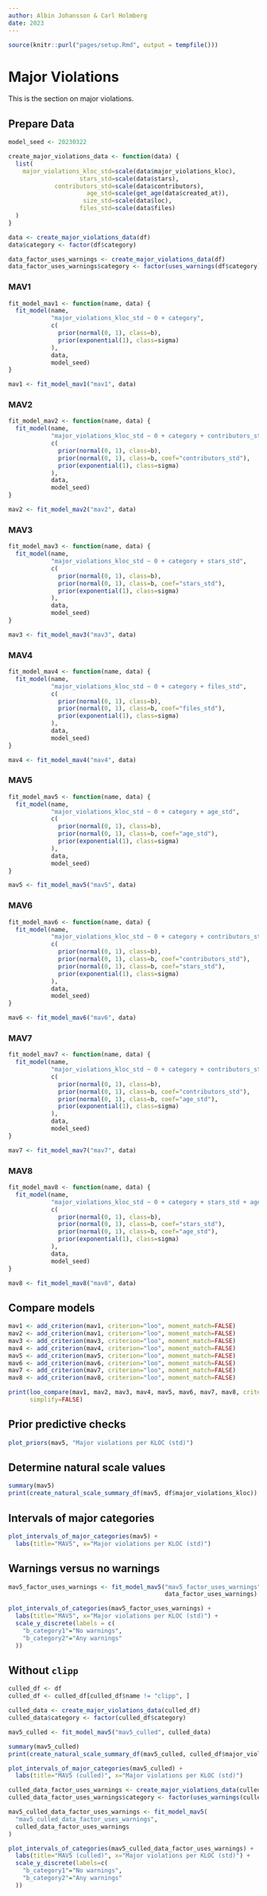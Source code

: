```yaml
---
author: Albin Johansson & Carl Holmberg
date: 2023
---
```


```r
source(knitr::purl("pages/setup.Rmd", output = tempfile()))
```

# Major Violations

This is the section on major violations.

## Prepare Data

```r
model_seed <- 20230322

create_major_violations_data <- function(data) {
  list(
    major_violations_kloc_std=scale(data$major_violations_kloc),
                    stars_std=scale(data$stars),
             contributors_std=scale(data$contributors),
                      age_std=scale(get_age(data$created_at)),
                     size_std=scale(data$loc),
                    files_std=scale(data$files)
  )
}

data <- create_major_violations_data(df)
data$category <- factor(df$category)

data_factor_uses_warnings <- create_major_violations_data(df)
data_factor_uses_warnings$category <- factor(uses_warnings(df$category))
```

### MAV1

```r
fit_model_mav1 <- function(name, data) {
  fit_model(name,
            "major_violations_kloc_std ~ 0 + category",
            c(
              prior(normal(0, 1), class=b),
              prior(exponential(1), class=sigma)
            ),
            data,
            model_seed)
}

mav1 <- fit_model_mav1("mav1", data)
```

### MAV2

```r
fit_model_mav2 <- function(name, data) {
  fit_model(name,
            "major_violations_kloc_std ~ 0 + category + contributors_std",
            c(
              prior(normal(0, 1), class=b),
              prior(normal(0, 1), class=b, coef="contributors_std"),
              prior(exponential(1), class=sigma)
            ),
            data,
            model_seed)
}

mav2 <- fit_model_mav2("mav2", data)
```

### MAV3

```r
fit_model_mav3 <- function(name, data) {
  fit_model(name,
            "major_violations_kloc_std ~ 0 + category + stars_std",
            c(
              prior(normal(0, 1), class=b),
              prior(normal(0, 1), class=b, coef="stars_std"),
              prior(exponential(1), class=sigma)
            ),
            data,
            model_seed)
}

mav3 <- fit_model_mav3("mav3", data)
```

### MAV4

```r
fit_model_mav4 <- function(name, data) {
  fit_model(name,
            "major_violations_kloc_std ~ 0 + category + files_std",
            c(
              prior(normal(0, 1), class=b),
              prior(normal(0, 1), class=b, coef="files_std"),
              prior(exponential(1), class=sigma)
            ),
            data,
            model_seed)
}

mav4 <- fit_model_mav4("mav4", data)
```

### MAV5

```r
fit_model_mav5 <- function(name, data) {
  fit_model(name,
            "major_violations_kloc_std ~ 0 + category + age_std",
            c(
              prior(normal(0, 1), class=b),
              prior(normal(0, 1), class=b, coef="age_std"),
              prior(exponential(1), class=sigma)
            ),
            data,
            model_seed)
}

mav5 <- fit_model_mav5("mav5", data)
```

### MAV6

```r
fit_model_mav6 <- function(name, data) {
  fit_model(name,
            "major_violations_kloc_std ~ 0 + category + contributors_std + stars_std",
            c(
              prior(normal(0, 1), class=b),
              prior(normal(0, 1), class=b, coef="contributors_std"),
              prior(normal(0, 1), class=b, coef="stars_std"),
              prior(exponential(1), class=sigma)
            ),
            data,
            model_seed)
}

mav6 <- fit_model_mav6("mav6", data)
```

### MAV7

```r
fit_model_mav7 <- function(name, data) {
  fit_model(name,
            "major_violations_kloc_std ~ 0 + category + contributors_std + age_std",
            c(
              prior(normal(0, 1), class=b),
              prior(normal(0, 1), class=b, coef="contributors_std"),
              prior(normal(0, 1), class=b, coef="age_std"),
              prior(exponential(1), class=sigma)
            ),
            data,
            model_seed)
}

mav7 <- fit_model_mav7("mav7", data)
```

### MAV8

```r
fit_model_mav8 <- function(name, data) {
  fit_model(name,
            "major_violations_kloc_std ~ 0 + category + stars_std + age_std",
            c(
              prior(normal(0, 1), class=b),
              prior(normal(0, 1), class=b, coef="stars_std"),
              prior(normal(0, 1), class=b, coef="age_std"),
              prior(exponential(1), class=sigma)
            ),
            data,
            model_seed)
}

mav8 <- fit_model_mav8("mav8", data)
```

## Compare models

```r
mav1 <- add_criterion(mav1, criterion="loo", moment_match=FALSE)
mav2 <- add_criterion(mav1, criterion="loo", moment_match=FALSE)
mav3 <- add_criterion(mav3, criterion="loo", moment_match=FALSE)
mav4 <- add_criterion(mav4, criterion="loo", moment_match=FALSE)
mav5 <- add_criterion(mav5, criterion="loo", moment_match=FALSE)
mav6 <- add_criterion(mav6, criterion="loo", moment_match=FALSE)
mav7 <- add_criterion(mav7, criterion="loo", moment_match=FALSE)
mav8 <- add_criterion(mav8, criterion="loo", moment_match=FALSE)

print(loo_compare(mav1, mav2, mav3, mav4, mav5, mav6, mav7, mav8, criterion="loo"),
      simplify=FALSE)
```

## Prior predictive checks

```r
plot_priors(mav5, "Major violations per KLOC (std)")
```

## Determine natural scale values

```r
summary(mav5)
print(create_natural_scale_summary_df(mav5, df$major_violations_kloc))
```

## Intervals of major categories

```r
plot_intervals_of_major_categories(mav5) +
  labs(title="MAV5", x="Major violations per KLOC (std)")
```

## Warnings versus no warnings

```r
mav5_factor_uses_warnings <- fit_model_mav5("mav5_factor_uses_warnings",
                                            data_factor_uses_warnings)

plot_intervals_of_categories(mav5_factor_uses_warnings) +
  labs(title="MAV5", x="Major violations per KLOC (std)") +
  scale_y_discrete(labels = c(
    "b_category1"="No warnings",
    "b_category2"="Any warnings"
  ))
```

## Without `clipp`

```r
culled_df <- df
culled_df <- culled_df[culled_df$name != "clipp", ]

culled_data <- create_major_violations_data(culled_df)
culled_data$category <- factor(culled_df$category)

mav5_culled <- fit_model_mav5("mav5_culled", culled_data)
```

```r
summary(mav5_culled)
print(create_natural_scale_summary_df(mav5_culled, culled_df$major_violations_kloc))
```

```r
plot_intervals_of_major_categories(mav5_culled) +
  labs(title="MAV5 (culled)", x="Major violations per KLOC (std)")
```

```r
culled_data_factor_uses_warnings <- create_major_violations_data(culled_df)
culled_data_factor_uses_warnings$category <- factor(uses_warnings(culled_df$category))

mav5_culled_data_factor_uses_warnings <- fit_model_mav5(
  "mav5_culled_data_factor_uses_warnings",
  culled_data_factor_uses_warnings
)

plot_intervals_of_categories(mav5_culled_data_factor_uses_warnings) +
  labs(title="MAV5 (culled)", x="Major violations per KLOC (std)") +
  scale_y_discrete(labels=c(
    "b_category1"="No warnings",
    "b_category2"="Any warnings"
  ))
```
